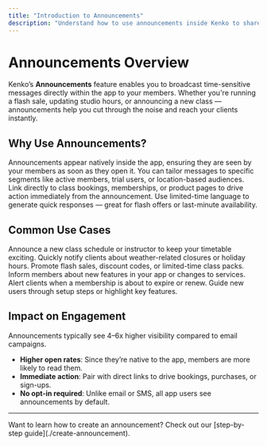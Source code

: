 ```yaml
---
title: "Introduction to Announcements"
description: "Understand how to use announcements inside Kenko to share important updates and drive engagement."
---
```


# Announcements Overview

Kenko’s **Announcements** feature enables you to broadcast time-sensitive messages directly within the app to your members. Whether you're running a flash sale, updating studio hours, or announcing a new class — announcements help you cut through the noise and reach your clients instantly.

## Why Use Announcements?

<AccordionGroup>
  <Accordion title="Instant Visibility" icon="eye">
    Announcements appear natively inside the app, ensuring they are seen by your members as soon as they open it.
  </Accordion>
  <Accordion title="Hyper-Relevant Communication" icon="bullseye-arrow">
    You can tailor messages to specific segments like active members, trial users, or location-based audiences.
  </Accordion>
  <Accordion title="Promote Conversions" icon="bolt">
    Link directly to class bookings, memberships, or product pages to drive action immediately from the announcement.
  </Accordion>
  <Accordion title="Drive Urgency" icon="alarm-clock">
    Use limited-time language to generate quick responses — great for flash offers or last-minute availability.
  </Accordion>
</AccordionGroup>

## Common Use Cases

<CardGroup cols="2">
  <Card title="New Class Launch" icon="calendar-plus">
    Announce a new class schedule or instructor to keep your timetable exciting.
  </Card>
  <Card title="Studio Closure Alerts" icon="lock">
    Quickly notify clients about weather-related closures or holiday hours.
  </Card>
  <Card title="Limited-Time Offers" icon="tag">
    Promote flash sales, discount codes, or limited-time class packs.
  </Card>
  <Card title="Feature Announcements" icon="megaphone">
    Inform members about new features in your app or changes to services.
  </Card>
  <Card title="Membership Reminders" icon="id-card">
    Alert clients when a membership is about to expire or renew.
  </Card>
  <Card title="Onboarding Boosters" icon="user-plus">
    Guide new users through setup steps or highlight key features.
  </Card>
</CardGroup>

## Impact on Engagement

<info>
  Announcements typically see 4–6x higher visibility compared to email campaigns.
</info>

- **Higher open rates**: Since they’re native to the app, members are more likely to read them.
- **Immediate action**: Pair with direct links to drive bookings, purchases, or sign-ups.
- **No opt-in required**: Unlike email or SMS, all app users see announcements by default.

---

<info>
  Want to learn how to create an announcement? Check out our [step-by-step guide](./create-announcement).
</info>